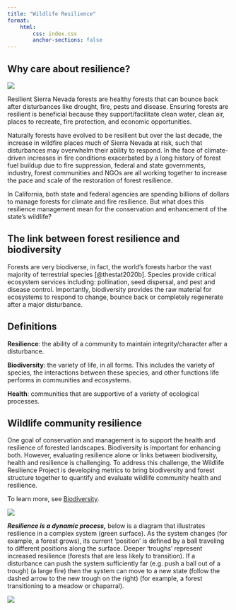 ```yaml
---
title: "Wildlife Resilience"
format: 
    html:
        css: index.css
        anchor-sections: false
---
```


## Why care about resilience?

![](images/ForestType_Collage.png){fig-align="center"}

Resilient Sierra Nevada forests are healthy forests that can bounce back after disturbances like drought, fire, pests and disease. Ensuring forests are resilient is beneficial because they support/facilitate clean water, clean air, places to recreate, fire protection, and economic opportunities.

Naturally forests have evolved to be resilient but over the last decade, the increase in wildfire places much of Sierra Nevada at risk, such that disturbances may overwhelm their ability to respond. In the face of climate-driven increases in fire conditions exacerbated by a long history of forest fuel buildup due to fire suppression, federal and state governments, industry, forest communities and NGOs are all working together to increase the pace and scale of the restoration of forest resilience.

In California, both state and federal agencies are spending billions of dollars to manage forests for climate and fire resilience. But what does this resilience management mean for the conservation and enhancement of the state's wildlife?

## The link between forest resilience and biodiversity

Forests are very biodiverse, in fact, the world's forests harbor the vast majority of terrestrial species [@thestat2020b]. Species provide critical ecosystem services including: pollination, seed dispersal, and pest and disease control. Importantly, biodiversity provides the raw material for ecosystems to respond to change, bounce back or completely regenerate after a major disturbance. 

::: callout-tip
## Definitions

**Resilience**: the ability of a community to maintain integrity/character after a disturbance.

**Biodiversity**: the variety of life, in all forms. This includes the variety of species, the interactions between these species, and other functions life performs in communities and ecosystems.

**Health**: communities that are supportive of a variety of ecological processes.
:::


## Wildlife community resilience

One goal of conservation and management is to support the health and resilience of forested landscapes. Biodiversity is important for enhancing both. However, evaluating resilience alone or links between biodiversity, health and resilience is challenging. To address this challenge, the Wildlife Resilience Project is developing metrics to bring biodiversity and forest structure together to quantify and evaluate wildlife community health and resilience. 

To learn more, see [Biodiversity](biodiversity.qmd). <!-- <iframe src="pdf/Metrics_Wildlife_Community_Resilience_Summary.pdf" width="100%" height="1000px"> -->

![](images/ForestType_Collage.png){fig-align="center"}

***Resilience is a dynamic process,*** below is a diagram that illustrates resilience in a complex system (green surface). As the system changes (for example, a forest grows), its current 'position' is defined by a ball traveling to different positions along the surface. Deeper 'troughs' represent increased resilience (forests that are less likely to transition). If a disturbance can push the system sufficiently far (e.g. push a ball out of a trough) (a large fire) then the system can move to a new state (follow the dashed arrow to the new trough on the right) (for example, a forest transitioning to a meadow or chaparral).

[![](images/Roopnarine_Angielczyk_2016_Resilience_Image.png){fig-alt="Figure from Roopnarine and Angielczyk 2016." fig-align="center"}](https://www.researchgate.net/publication/309242056_The_Stability_of_Ecological_Communities_as_an_Agent_of_Evolutionary_Selection)

## 
